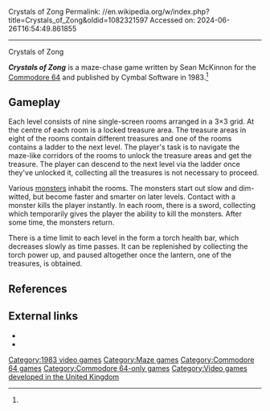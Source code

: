Crystals of Zong
Permalink: //en.wikipedia.org/w/index.php?title=Crystals_of_Zong&oldid=1082321597
Accessed on: 2024-06-26T16:54:49.861855



------
Crystals of Zong
{{Infobox video game
|title = Crystals of Zong
|image = Crystals of Zong Coverart.png
|caption =
|developer =
|publisher = Cymbal Software<ref name="gamefaqs"/>
|programmer = Sean McKinnon<ref name=giantlist/>
|released = {{vgrelease|NA|1983<ref name="gamefaqs"/>|EU|1983<ref name="gamefaqs"/>}}
|genre = [[List of maze video games|Maze]]
|modes = [[Single-player video game|Single-player]]
|platforms = [[Commodore 64]]
}}

'''''Crystals of Zong''''' is a maze-chase game written by Sean McKinnon for the [[Commodore 64]] and published by Cymbal Software in 1983.<ref name=giantlist/>

==Gameplay==
Each level consists of nine single-screen rooms arranged in a 3×3 grid. At the centre of each room is a locked treasure area. The treasure areas in eight of the rooms contain different treasures and one of the rooms contains a ladder to the next level. The player's task is to navigate the maze-like corridors of the rooms to unlock the treasure areas and get the treasure. The player can descend to the next level via the ladder once they've unlocked it, collecting all the treasures is not necessary to proceed.

Various [[monster]]s inhabit the rooms. The monsters start out slow and dim-witted, but become faster and smarter on later levels. Contact with a monster kills the player instantly. In each room, there is a sword, collecting which temporarily gives the player the ability to kill the monsters. After some time, the monsters return.

There is a time limit to each level in the form a torch health bar, which decreases slowly as time passes. It can be replenished by collecting the torch power up, and paused altogether once the lantern, one of the treasures, is obtained.

==References==
{{reflist|refs=
<ref name="gamefaqs">[http://www.gamefaqs.com/computer/c64/data/565569.html ''Crystals of Zong''] at GameFAQs</ref>
<ref name="giantlist">{{cite web|last1=Hague|first1=James|title=The Giant List of Classic Game Programmers|url=https://dadgum.com/giantlist/}}</ref>
}}

==External links==
*{{lemon64 game|id=1466|name=Crystals of Zong}}
*{{IAg|Crystals_of_Zong_1983_Cymbal_Software}}

[[Category:1983 video games]]
[[Category:Maze games]]
[[Category:Commodore 64 games]]
[[Category:Commodore 64-only games]]
[[Category:Video games developed in the United Kingdom]]


{{action-videogame-stub}}